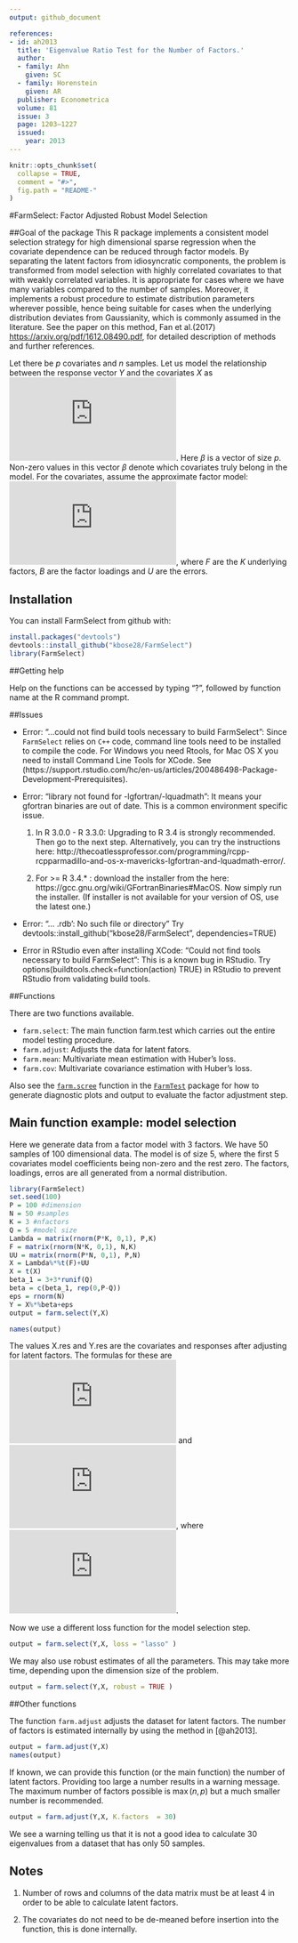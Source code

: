 ```yaml
---
output: github_document

references:
- id: ah2013
  title: 'Eigenvalue Ratio Test for the Number of Factors.'
  author:
  - family: Ahn
    given: SC
  - family: Horenstein
    given: AR
  publisher: Econometrica
  volume: 81
  issue: 3
  page: 1203–1227
  issued:
    year: 2013
---
```


<!-- README.md is generated from README.Rmd. Please edit that file -->

```r
knitr::opts_chunk$set(
  collapse = TRUE,
  comment = "#>",
  fig.path = "README-"
)
```


#FarmSelect: Factor Adjusted Robust Model Selection

##Goal of the package
This R package implements a consistent model selection strategy for high dimensional sparse regression when the covariate dependence can be reduced through factor models. By separating the latent factors from idiosyncratic components, the problem is transformed from model selection with highly correlated covariates to that with weakly correlated variables. It is appropriate for cases where we have many variables compared to the number of samples. Moreover, it implements a robust procedure to estimate distribution parameters wherever possible, hence being suitable for cases when the underlying distribution deviates from Gaussianity, which is commonly assumed in the literature. See the paper on this method, Fan et al.(2017) <https://arxiv.org/pdf/1612.08490.pdf>, for detailed description of methods and further references. 

Let there be $p$ covariates and $n$ samples. Let us model the relationship between the response vector $Y$ and the covariates $X$ as 
![equation](https://latex.codecogs.com/gif.latex?%5Cmathbf%7BY%7D%20%3D%20%5Cmathbf%7BX%7D%5Cbm%7B%5Cbeta%7D%20&plus;%20%5Cepsilon). Here $\beta$ is a vector of size $p$. Non-zero values in this vector $\beta$ denote which covariates truly belong in the model. For the covariates, assume the approximate factor model: ![equation](https://latex.codecogs.com/gif.latex?%5Cmathbf%7BX%7D%20%3D%20%5Cmathbf%7BFB%7D%5E%7BT%7D%20&plus;%20%5Cmathbf%7BU%7D), where $F$ are the $K$ underlying factors, $B$ are the factor loadings and $U$ are the errors. 




## Installation

You can install FarmSelect from github with:

```r
install.packages("devtools")
devtools::install_github("kbose28/FarmSelect")
library(FarmSelect)
```

##Getting help

Help on the functions can be accessed by typing "?", followed by function name at the R command prompt. 

##Issues

* Error: "...could not find build tools necessary to build FarmSelect": Since `FarmSelect` relies on `C++` code, command line tools need to be installed to compile the code. For Windows you need Rtools, for Mac OS X you need to install Command Line Tools for XCode. See (https://support.rstudio.com/hc/en-us/articles/200486498-Package-Development-Prerequisites). 

* Error: "library not found for -lgfortran/-lquadmath": It means your gfortran binaries are out of date. This is a common environment specific issue. 

    1. In R 3.0.0 - R 3.3.0: Upgrading to R 3.4 is strongly recommended. Then go to the next step. Alternatively, you can try the instructions here: http://thecoatlessprofessor.com/programming/rcpp-rcpparmadillo-and-os-x-mavericks-lgfortran-and-lquadmath-error/. 

    2. For >= R 3.4.* : download the installer from the here: https://gcc.gnu.org/wiki/GFortranBinaries#MacOS. Now simply run the installer. (If installer is not available for your version of OS, use the latest one.)

* Error: "... .rdb': No such file or directory" Try devtools::install_github("kbose28/FarmSelect", dependencies=TRUE)

* Error in RStudio even after installing XCode: "Could not find tools necessary to build FarmSelect": This is a known bug in RStudio. Try options(buildtools.check=function(action) TRUE) in RStudio to prevent RStudio from validating build tools.


##Functions

There are two functions available. 

* `farm.select`: The main function farm.test which carries out the entire model testing procedure.
* `farm.adjust`: Adjusts the data for latent fators.
* `farm.mean`: Multivariate mean estimation with Huber's loss.
* `farm.cov`: Multivariate covariance estimation with Huber's loss. 

Also see the [`farm.scree`](https://www.rdocumentation.org/packages/FarmTest/versions/1.0.0/topics/farm.scree) function in the [`FarmTest`](https://cran.r-project.org/web/packages/FarmTest/index.html)
 package for how to generate diagnostic plots and output to evaluate the factor adjustment step.

## Main function example: model selection

Here we generate data from a factor model with 3 factors. We have 50 samples of 100 dimensional data. The model is of size 5, where the first 5 covariates model coefficients being non-zero and the rest zero. The factors, loadings, erros are all generated from a normal distribution.

```r
library(FarmSelect)
set.seed(100)
P = 100 #dimension
N = 50 #samples
K = 3 #nfactors
Q = 5 #model size
Lambda = matrix(rnorm(P*K, 0,1), P,K)
F = matrix(rnorm(N*K, 0,1), N,K)
UU = matrix(rnorm(P*N, 0,1), P,N)
X = Lambda%*%t(F)+UU
X = t(X)
beta_1 = 3+3*runif(Q)
beta = c(beta_1, rep(0,P-Q))
eps = rnorm(N)
Y = X%*%beta+eps 
output = farm.select(Y,X)
```
```r
names(output)
```
The values X.res and Y.res are the covariates and responses after adjusting for latent factors. The formulas for these are  ![equation](https://latex.codecogs.com/gif.latex?%5Cmathbf%7BY.res%7D%20%3D%20%28%5Cmathbf%7BI%7D_n-%5Cmathbf%7BP%7D%29%20%5Cmathbf%7BY%7D) and ![equation](https://latex.codecogs.com/gif.latex?%5Cmathbf%7BX.res%7D%20%3D%20%28%5Cmathbf%7BI%7D_n-%5Cmathbf%7BP%7D%29%20%5Cmathbf%7BX%7D%5E%7BT%7D), where ![equation](https://latex.codecogs.com/gif.latex?%5Cmathbf%7BP%7D%3D%5Chat%7B%5Cmathbf%7BF%7D%7D%28%5Chat%7B%5Cmathbf%7BF%7D%7D%5E%7BT%7D%5Chat%7B%5Cmathbf%7BF%7D%7D%29%5E%7B-1%7D%5Chat%7B%5Cmathbf%7BF%7D%7D%5E%7BT%7D).

Now we use a different loss function for the model selection step. 
```r
output = farm.select(Y,X, loss = "lasso" )
```
We may also use robust estimates of all the parameters. This may take more time, depending upon the dimension size of the problem. 
```r
output = farm.select(Y,X, robust = TRUE )
```

##Other functions

The function ``farm.adjust`` adjusts the dataset for latent factors. The number of factors is estimated internally by using the method in [@ah2013].
```r
output = farm.adjust(Y,X)
names(output)
```
If known, we can provide this function (or the main function) the number of latent factors. Providing too large a number results in a warning message. The maximum number of factors possible is $\max(n,p)$ but a much smaller number is recommended. 
```r
output = farm.adjust(Y,X, K.factors  = 30)
```
We see a warning telling us that it is not a good idea to calculate 30 eigenvalues from a dataset that has only 50 samples. 


## Notes 

1. Number of rows and columns of the data matrix must be at least 4 in order to be able to calculate latent factors.


2. The covariates do not need to be de-meaned before insertion into the function, this is done internally. 

